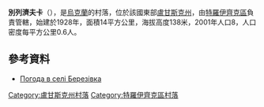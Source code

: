 {{coord|49|54|27|N|38|31|31|E|scale:100000|display=title}}

'''別列濟夫卡'''（{{lang-uk|Березівка}}），是[[烏克蘭|烏克蘭]]的村落，位於該國東部[[盧甘斯克州|盧甘斯克州]]，由[[特羅伊齊克區|特羅伊齊克區]]負責管轄，始建於1928年，面積14平方公里，海拔高度138米，2001年人口8，人口密度每平方公里0.6人。

==參考資料==
* [http://weather.in.ua/ua/lyganskaja/977 Погода в селі Березівка]{{Wayback|url=http://weather.in.ua/ua/lyganskaja/977 |date=20111220002504 }}

{{DEFAULTSORT:Березівка}}
[[Category:盧甘斯克州村落|Category:盧甘斯克州村落]]
[[Category:特羅伊齊克區村落|Category:特羅伊齊克區村落]]


{{Luhansk-geo-stub}}